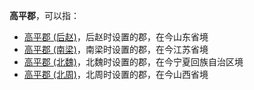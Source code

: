 '''高平郡'''，可以指：
*[[高平郡_(后赵)|高平郡 (后赵)]]，后赵时设置的郡，在今山东省境
*[[高平郡_(南梁)|高平郡 (南梁)]]，南梁时设置的郡，在今江苏省境
*[[高平郡_(北魏)|高平郡 (北魏)]]，北魏时设置的郡，在今宁夏回族自治区境
*[[高平郡_(北周)|高平郡 (北周)]]，北周时设置的郡，在今山西省境

{{Disambig|G|Cat=三字中国郡名消歧义}}